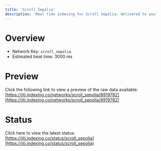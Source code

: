 ```yaml
---
title: 'Scroll Sepolia'
description: 'Real time indexing for Scroll Sepolia; delivered to you'
---
```


# Overview
- Network Key: `scroll_sepolia`
- Estimated beat time: 3000 ms

# Preview
Click the following link to view a preview of the raw data available: [https://jiti.indexing.co/networks/scroll_sepolia/8919782](https://jiti.indexing.co/networks/scroll_sepolia/8919782)

# Status
Click here to view the latest status: [https://jiti.indexing.co/status/scroll_sepolia](https://jiti.indexing.co/status/scroll_sepolia)
